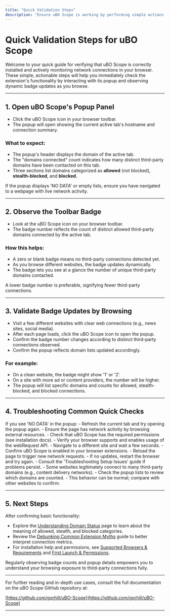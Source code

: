 ```yaml
---
title: "Quick Validation Steps"
description: "Ensure uBO Scope is working by performing simple actions: viewing the popup, observing domain connection counts, and verifying the badge updates as you browse different sites. Provides steps for immediate self-checks."
---
```


# Quick Validation Steps for uBO Scope

Welcome to your quick guide for verifying that uBO Scope is correctly installed and actively monitoring network connections in your browser. These simple, actionable steps will help you immediately check the extension's functionality by interacting with its popup and observing dynamic badge updates as you browse.

---

## 1. Open uBO Scope's Popup Panel

- Click the uBO Scope icon in your browser toolbar.
- The popup will open showing the current active tab's hostname and connection summary.

### What to expect:
- The popup's header displays the domain of the active tab.
- The "domains connected" count indicates how many distinct third-party domains have been contacted on this tab.
- Three sections list domains categorized as **allowed** (not blocked), **stealth-blocked**, and **blocked**.

<Tip>
If the popup displays 'NO DATA' or empty lists, ensure you have navigated to a webpage with live network activity.
</Tip>

---

## 2. Observe the Toolbar Badge

- Look at the uBO Scope icon on your browser toolbar.
- The badge number reflects the count of distinct allowed third-party domains connected by the active tab.

### How this helps:
- A zero or blank badge means no third-party connections detected yet.
- As you browse different websites, the badge updates dynamically.
- The badge lets you see at a glance the number of unique third-party domains contacted.

<Tip>
A lower badge number is preferable, signifying fewer third-party connections.
</Tip>

---

## 3. Validate Badge Updates by Browsing

- Visit a few different websites with clear web connections (e.g., news sites, social media).
- After each page loads, click the uBO Scope icon to open the popup.
- Confirm the badge number changes according to distinct third-party connections observed.
- Confirm the popup reflects domain lists updated accordingly.

### For example:
- On a clean website, the badge might show '1' or '2'.
- On a site with more ad or content providers, the number will be higher.
- The popup will list specific domains and counts for allowed, stealth-blocked, and blocked connections.

---

## 4. Troubleshooting Common Quick Checks

<AccordionGroup title="Common Issues and Solutions">
  <Accordion title="Popup shows NO DATA or blank">
    If you see 'NO DATA' in the popup:
    - Refresh the current tab and try opening the popup again.
    - Ensure the page has network activity by browsing external resources.
    - Check that uBO Scope has the required permissions (see installation docs).
    - Verify your browser supports and enables usage of the webRequest API.
  </Accordion>

  <Accordion title="Badge number does not update">
    - Navigate to a different site and wait a few seconds.
    - Confirm uBO Scope is enabled in your browser extensions.
    - Reload the page to trigger new network requests.
    - If no updates, restart the browser and try again.
    - Consult the 'Troubleshooting Setup Issues' guide if problems persist.
  </Accordion>

  <Accordion title="Unexpected high badge count">
    - Some websites legitimately connect to many third-party domains (e.g., content delivery networks).
    - Check the popup lists to review which domains are counted.
    - This behavior can be normal; compare with other websites to confirm.
  </Accordion>
</AccordionGroup>

---

## 5. Next Steps

After confirming basic functionality:

- Explore the [Understanding Domain Status](https://your-docs-url/guides/interpreting-results/understanding-domain-status) page to learn about the meaning of allowed, stealth, and blocked categories.
- Review the [Debunking Common Extension Myths](https://your-docs-url/guides/interpreting-results/debunking-common-myths) guide to better interpret connection metrics.
- For installation help and permissions, see [Supported Browsers & Requirements](https://your-docs-url/getting-started/installation-basics/supported-platforms-requirements) and [First Launch & Permissions](https://your-docs-url/getting-started/installation-basics/first-launch-and-permissions).

<Tip>
Regularly observing badge counts and popup details empowers you to understand your browsing exposure to third-party connections fully.
</Tip>

---

For further reading and in-depth use cases, consult the full documentation on the uBO Scope GitHub repository at:

[https://github.com/gorhill/uBO-Scope](https://github.com/gorhill/uBO-Scope)


---